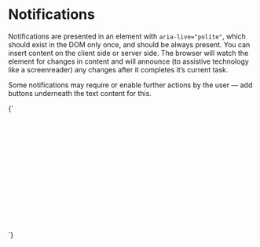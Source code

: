 
<Meta title="UI/Notifications" />

# Notifications

Notifications are presented in an element with `aria-live="polite"`, which should exist in the DOM only once, and should be always present. You can insert content on the client side or server side. The browser will watch the element for changes in content and will announce (to assistive technology like a screenreader) any changes after it completes it’s current task.

<Canvas>
  <Story id="organisms-notification-center--notification-center" />
</Canvas>

Some notifications may require or enable further actions by the user — add buttons underneath the text content for this.

<Canvas>
  <Story name="Notification dialog">
    {`
     <div style="position: relative; z-index:0; transform: translate3d(0,0,0); min-height: 15rem">
        <div class="o-notification-center a-content a-content--s u-margin-0" aria-live="polite">
          <article class="a-card u-padding-l u-flex u-items-start">
            <div class="u-flex__shrink-0 a-badge a-badge--positive u-padding-s u-margin-m--right">
              <svg class="a-icon a-icon--xl" viewBox="0 0 100 100" width="18" height="18" aria-hidden="true" xmlns="http://www.w3.org/2000/svg">
                <path d="M10.15,19.23a9.32,9.32,0,0,0-6.76,2.35A9.3,9.3,0,0,0,1,28.35v43.3a9.14,9.14,0,0,0,2.39,6.73,9.45,9.45,0,0,0,6.83,2.39h79.7a9.24,9.24,0,0,0,6.73-2.42A9.42,9.42,0,0,0,99,71.54V28.24a9.16,9.16,0,0,0-2.35-6.66A9.16,9.16,0,0,0,90,19.23ZM91.74,24,52.31,55.91a4.65,4.65,0,0,1-4.62,0L8.3,24C35.19,23.81,69.37,23.81,91.74,24ZM5.59,27.64,33,49.86,5.66,73.11C5.55,57.28,5.56,42,5.59,27.64Zm88.82,0c0,15.54,0,31.5-.11,45.47L67,49.86ZM36.61,52.78c3,2.39,6,4.9,8.94,7.23a9.89,9.89,0,0,0,8.9,0c3-2.33,6-4.82,8.94-7.23L90.85,76.17c-27.18.06-57.1,0-81.7,0Z"/>
              </svg>
            </div>
            <div>
              <h2 class="u-h5 u-margin-0">Password update request sent</h2>
              <p class="u-h6">We sent an email to asdf@example.com. Please click the link inside to confirm your password change</p>
              <ul class="a-list-reset u-flex">
                <li class="u-margin-s--right">
                  <button type="button" class="a-button u-h6">OK</button>
                </li>
                <li>
                  <button type="button" class="a-button a-button--ui u-h6">Cancel request</button>
                </li>
              </ul>
            </div>
          </article>
        </div>
      </div>
    `}
  </Story>
</Canvas>
